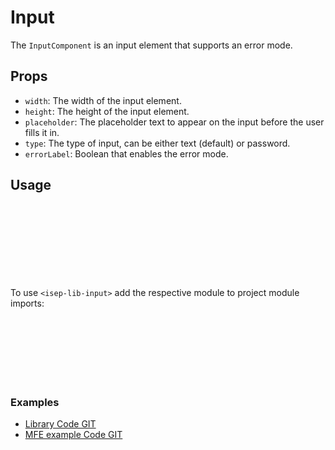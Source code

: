  
 
<Meta of={InputStories} />
 
# Input

The `InputComponent` is an input element that supports an error mode.

<Canvas of={InputStories.Default} />

## Props
- `width`: The width of the input element.
- `height`: The height of the input element.
- `placeholder`: The placeholder text to appear on the input before the user fills it in.
- `type`: The type of input, can be either text (default) or password.
- `errorLabel`: Boolean that enables the error mode.

## Usage

```html
<isep-lib-input
  [width]="245"
  [height]="32"
  [type]="'text'"
  [placeholder]="'Enter text'"
  [errorLabel]="false"
  (valueChange)="valueChange($event)"
></isep-lib-input>
```
To use `<isep-lib-input>` add the respective module to project module imports:

```typescript
// app.module.ts
import { InputModule } from 'ngx-dissertation-components-lib';

@NgModule({ 
	imports: [InputModule]
})
export class AppModule {}
```

### Examples
- [Library Code GIT](https://github.com/carinaalasisep/ngx-dissertation-components-lib/tree/main/projects/ngx-isep-dissertation-components/src/lib/input)
- [MFE example Code GIT](https://github.com/carinaalasisep/dissertation-checkout-mfe/blob/main/src/app/features/order/order.component.html)

 
